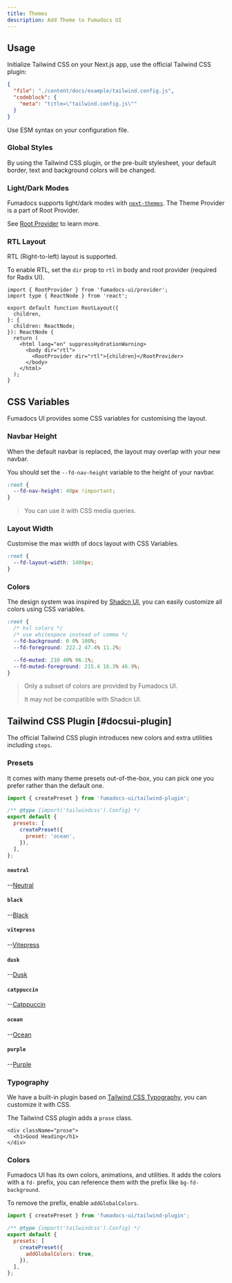 ```yaml
---
title: Themes
description: Add Theme to Fumadocs UI
---
```




## Usage

Initialize Tailwind CSS on your Next.js app, use the official Tailwind CSS plugin:

```json doc-gen:file
{
  "file": "./content/docs/example/tailwind.config.js",
  "codeblock": {
    "meta": "title=\"tailwind.config.js\""
  }
}
```

<Callout type="warn" title="ESM-Only">
  Use ESM syntax on your configuration file.
</Callout>

### Global Styles

By using the Tailwind CSS plugin, or the pre-built stylesheet, your default border, text and background
colors will be changed.

### Light/Dark Modes

Fumadocs supports light/dark modes with [`next-themes`](https://github.com/pacocoursey/next-themes).
The Theme Provider is a part of Root Provider.

See [Root Provider](/docs/ui/blocks/root-provider#theme-provider) to learn more.

### RTL Layout

RTL (Right-to-left) layout is supported.

To enable RTL, set the `dir` prop to `rtl` in body and root provider (required for Radix UI).

```tsx
import { RootProvider } from 'fumadocs-ui/provider';
import type { ReactNode } from 'react';

export default function RootLayout({
  children,
}: {
  children: ReactNode;
}): ReactNode {
  return (
    <html lang="en" suppressHydrationWarning>
      <body dir="rtl">
        <RootProvider dir="rtl">{children}</RootProvider>
      </body>
    </html>
  );
}
```

## CSS Variables

Fumadocs UI provides some CSS variables for customising the layout.

### Navbar Height

When the default navbar is replaced, the layout may overlap with your new navbar.

You should set the `--fd-nav-height` variable to the height of your navbar.

```css
:root {
  --fd-nav-height: 40px !important;
}
```

> You can use it with CSS media queries.

### Layout Width

Customise the max width of docs layout with CSS Variables.

```css
:root {
  --fd-layout-width: 1400px;
}
```



### Colors

The design system was inspired by [Shadcn UI](https://ui.shadcn.com), you can easily customize all colors using CSS variables.

```css title="global.css"
:root {
  /* hsl colors */
  /* use whitespace instead of comma */
  --fd-background: 0 0% 100%;
  --fd-foreground: 222.2 47.4% 11.2%;

  --fd-muted: 210 40% 96.1%;
  --fd-muted-foreground: 215.4 16.3% 46.9%;
}
```

> Only a subset of colors are provided by Fumadocs UI.
>
> It may not be compatible with Shadcn UI.

## Tailwind CSS Plugin [#docsui-plugin]

The official Tailwind CSS plugin introduces new colors and extra utilities including `steps`.

### Presets

It comes with many theme presets out-of-the-box, you can pick one you prefer rather than the default one.

```js
import { createPreset } from 'fumadocs-ui/tailwind-plugin';

/** @type {import('tailwindcss').Config} */
export default {
  presets: [
    createPreset({
      preset: 'ocean',
    }),
  ],
};
```

#### `neutral`

--[Neutral](/themes/neutral.png)

#### `black`

--[Black](/themes/black.png)

#### `vitepress`

--[Vitepress](/themes/vitepress.png)

#### `dusk`

--[Dusk](/themes/dusk.png)

#### `catppuccin`

--[Catppuccin](/themes/catppuccin.png)

#### `ocean`

--[Ocean](/themes/ocean.png)

#### `purple`

--[Purple](/themes/purple.png)

### Typography

We have a built-in plugin based on [Tailwind CSS Typography](https://tailwindcss.com/docs/typography-plugin), you can customize it with CSS.

The Tailwind CSS plugin adds a `prose` class.

```tsx
<div className="prose">
  <h1>Good Heading</h1>
</div>
```

### Colors

Fumadocs UI has its own colors, animations, and utilities.
It adds the colors with a `fd-` prefix, you can reference them with the prefix like `bg-fd-background`.

To remove the prefix, enable `addGlobalColors`.

```js
import { createPreset } from 'fumadocs-ui/tailwind-plugin';

/** @type {import('tailwindcss').Config} */
export default {
  presets: [
    createPreset({
      addGlobalColors: true,
    }),
  ],
};
```
